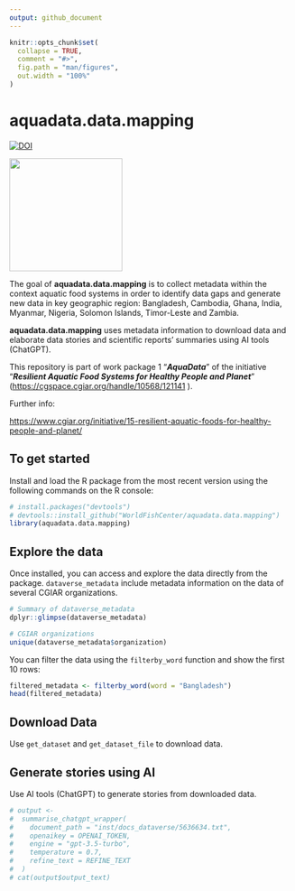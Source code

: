 ```yaml
---
output: github_document
---
```


<!-- README.md is generated from README.Rmd. Please edit that file -->

```r
knitr::opts_chunk$set(
  collapse = TRUE,
  comment = "#>",
  fig.path = "man/figures",
  out.width = "100%"
)
```

# aquadata.data.mapping

<!-- badges: start -->

[![DOI](https://zenodo.org/badge/584795495.svg)](https://zenodo.org/badge/latestdoi/584795495)

<!-- badges: end -->

![](man/figures/aquadata_lg_sticker.png){width="200"}

The goal of **aquadata.data.mapping** is to collect metadata within the context aquatic food systems in order to identify data gaps and generate new data in key geographic region: Bangladesh, Cambodia, Ghana, India, Myanmar, Nigeria, Solomon Islands, Timor-Leste and Zambia.

**aquadata.data.mapping** uses metadata information to download data and elaborate data stories and scientific reports' summaries using AI tools (ChatGPT).

This repository is part of work package 1 "***AquaData***" of the initiative "***Resilient Aquatic Food Systems for Healthy People and Planet***" (<https://cgspace.cgiar.org/handle/10568/121141> ).

Further info:

<https://www.cgiar.org/initiative/15-resilient-aquatic-foods-for-healthy-people-and-planet/>

## To get started

Install and load the R package from the most recent version using the following commands on the R console:

```r
# install.packages("devtools")
# devtools::install_github("WorldFishCenter/aquadata.data.mapping")
library(aquadata.data.mapping)
```

## Explore the data

Once installed, you can access and explore the data directly from the package. `dataverse_metadata` include metadata information on the data of several CGIAR organizations.

```r
# Summary of dataverse_metadata
dplyr::glimpse(dataverse_metadata)

# CGIAR organizations
unique(dataverse_metadata$organization)

```

You can filter the data using the `filterby_word` function and show the first 10 rows:

```r
filtered_metadata <- filterby_word(word = "Bangladesh")
head(filtered_metadata)
```

## Download Data

Use `get_dataset` and `get_dataset_file` to download data.

## Generate stories using AI

Use AI tools (ChatGPT) to generate stories from downloaded data.

```r
# output <-
#  summarise_chatgpt_wrapper(
#    document_path = "inst/docs_dataverse/5636634.txt",
#    openaikey = OPENAI_TOKEN,
#    engine = "gpt-3.5-turbo",
#    temperature = 0.7,
#    refine_text = REFINE_TEXT
#  )
# cat(output$output_text)
```
